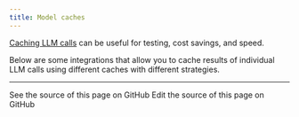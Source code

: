 ```yaml
---
title: Model caches
---
```


[Caching LLM calls](/oss/javascript/langchain/models#caching) can be useful for testing, cost savings, and speed.

Below are some integrations that allow you to cache results of individual LLM calls using different caches with different strategies.

<Columns cols={3}>
  <Card
    title="Azure Cosmos DB NoSQL Semantic Cache"
    icon="link"
    href="/oss/javascript/integrations/llm_caching/azure_cosmosdb_nosql"
    arrow="true"
    cta="View guide"
  >
  </Card>
</Columns>

---

<CardGroup cols={2}>
  <Card title="View Source" icon="eye" href="https://github.com/langchain-ai/docs/blob/main/src/oss/javascript/integrations/llm_caching/index.mdx">
    See the source of this page on GitHub
  </Card>
  <Card title="Edit Source" icon="pen-to-square" href="https://github.com/langchain-ai/docs/edit/main/src/oss/javascript/integrations/llm_caching/index.mdx">
    Edit the source of this page on GitHub
  </Card>
</CardGroup>
